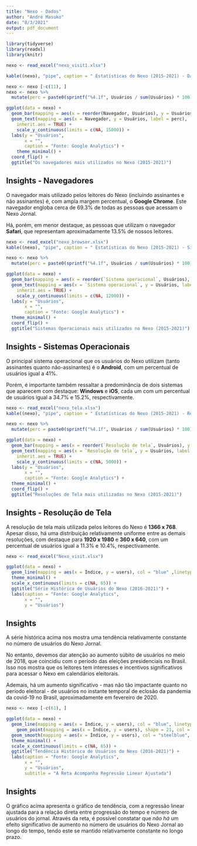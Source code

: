 ```yaml
---
title: "Nexo - Dados"
author: "André Masuko"
date: "8/3/2021"
output: pdf_document
---
```


```r
library(tidyverse)
library(readxl)
library(knitr)

nexo <- read_excel("nexo_visit1.xlsx")

kable((nexo), "pipe", caption = " Estatísticas do Nexo (2015-2021) - Dados de Navegadores", align = rep('c', 8))

nexo <- nexo [-c(11), ]
nexo <- nexo %>% 
  mutate(perc = paste0(sprintf("%4.1f", Usuários / sum(Usuários) * 100), "%"))

ggplot(data = nexo) +
  geom_bar(mapping = aes(x = reorder(Navegador, Usuários), y = Usuários), fill = "steelblue" ,stat = "identity") +
  geom_text(mapping = aes(x = Navegador, y = Usuários, label = perc),  hjust = 0, size = 3,
    inherit.aes = TRUE) +
    scale_y_continuous(limits = c(NA, 15000)) +
  labs(y = "Usuários", 
       x = "",
       caption = "Fonte: Google Analytics") +
    theme_minimal() +
  coord_flip() + 
  ggtitle("Os navegadores mais utilizados no Nexo (2015-2021)")
```


## Insights - Navegadores

O navegador mais utilizado pelos leitores do Nexo (incluindo assinantes e não assinantes) é, com ampla margem percentual, o **Google Chrome**. Este navegador engloba cerca de 69.3% de todas as pessoas que acessam o Nexo Jornal.

Há, porém, em menor destaque, as pessoas que utilizam o navegador **Safari**, que representam aproximadamente 13.5% de nossos leitores.


```r
nexo <- read_excel("nexo_browser.xlsx")
kable((nexo), "pipe", caption = " Estatísticas do Nexo (2015-2021) - Sistema Operacional", align = rep('c', 9))

nexo <- nexo %>% 
  mutate(perc = paste0(sprintf("%4.1f", Usuários / sum(Usuários) * 100), "%"))

ggplot(data = nexo) +
  geom_bar(mapping = aes(x = reorder(`Sistema operacional`, Usuários), y = Usuários), fill = "steelblue" ,stat = "identity") +
  geom_text(mapping = aes(x = `Sistema operacional`, y = Usuários, label = perc),  hjust = 0, size = 3,
    inherit.aes = TRUE) +
    scale_y_continuous(limits = c(NA, 12000)) +
  labs(y = "Usuários", 
       x = "",
       caption = "Fonte: Google Analytics") +
  theme_minimal() +
  coord_flip() + 
  ggtitle("Sistemas Operacionais mais utilizados no Nexo (2015-2021)")
```

## Insights - Sistemas Operacionais

O principal sistema operacional que os usuários do Nexo utilizam (tanto assinantes quanto não-assinantes) é o **Android**, com um percentual de usuários igual a 41%.

Porém, é importante também ressaltar a predominância de dois sistemas que aparecem com destaque: **Windows** e **iOS**, cada um com um percentual de usuários igual a 34.7% e 15.2%, respectivamente.

```r
nexo <- read_excel("nexo_tela.xlsx")
kable((nexo), "pipe", caption = " Estatísticas do Nexo (2015-2021) - Resolução de Tela", align = rep('c', 9))

nexo <- nexo %>% 
  mutate(perc = paste0(sprintf("%4.1f", Usuários / sum(Usuários) * 100), "%"))

ggplot(data = nexo) +
  geom_bar(mapping = aes(x = reorder(`Resolução de tela`, Usuários), y = Usuários), fill = "steelblue" ,stat = "identity") +
  geom_text(mapping = aes(x = `Resolução de tela`, y = Usuários, label = perc),  hjust = 0, size = 3,
    inherit.aes = TRUE) +
    scale_y_continuous(limits = c(NA, 5000)) +
  labs(y = "Usuários", 
       x = "",
       caption = "Fonte: Google Analytics") +
  theme_minimal() +
  coord_flip() + 
  ggtitle("Resoluções de Tela mais utilizadas no Nexo (2015-2021)")

```

## Insights - Resolução de Tela

A resolução de tela mais utilizada pelos leitores do Nexo é **1366 x 768**. Apesar disso, há uma distribuição relativamente uniforme entre as demais resoluções, com destaque para **1920 x 1980** e **360 x 640**, com um percentual de usuários igual a 11.3% e 10.4%, respectivamente.


```r
nexo <- read_excel("Nexo_visit.xlsx")

ggplot(data = nexo) +
  geom_line(mapping = aes(x = Índice, y = users), col = "blue" ,linetype = "dashed") + 
  theme_minimal() + 
  scale_x_continuous(limits = c(NA, 65)) +
  ggtitle("Série Histórica de Usuários do Nexo (2016-2021)") +
  labs(caption = "Fonte: Google Analytics",
       x = "",
       y = "Usuários")
```

## Insights

A série histórica acima nos mostra uma tendência relativamente constante no número de usuários do Nexo Jornal. 

No entanto, devemos dar atenção ao aumento súbito de usuários no meio de 2018, que coincidiu com o período das eleições presidenciais no Brasil. Isso nos mostra que os leitores tem interesses e incentivos significativos para acessar o Nexo em calendários eleitorais.

Ademais, há um aumento significativo - mas não tão impactante quanto no período eleitoral - de usuários no instante temporal de eclosão da pandemia da covid-19 no Brasil, aproximadamente em fevereiro de 2020.


```r
nexo <- nexo [-c(61), ]

ggplot(data = nexo) +
  geom_line(mapping = aes(x = Índice, y = users), col = "blue", linetype = "dotted") + 
    geom_point(mapping = aes(x = Índice, y = users), shape = 21, col = "blue") +
  geom_smooth(mapping = aes(x = Índice, y = users), col = "steelblue", method = "lm") + 
  theme_minimal() + 
  scale_x_continuous(limits = c(NA, 65)) +
  ggtitle("Tendência Histórica de Usuários do Nexo (2016-2021)") +
  labs(caption = "Fonte: Google Analytics",
       x = "",
       y = "Usuários",
       subtitle = "A Reta Acompanha Regressão Linear Ajustada")
```

## Insights

O gráfico acima apresenta o gráfico de tendência, com a regressão linear ajustada para a relação direta entre progressão do tempo e número de usuários do jornal. Através da reta, é possível constatar que *não há* um efeito significativo de aumento no número de usuários do Nexo Jornal ao longo do tempo, tendo este se mantido relativamente constante no longo prazo.
